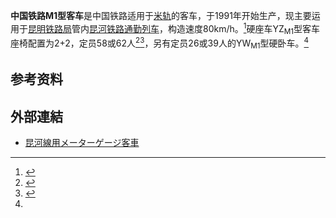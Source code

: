 {{expand|time=2012-02-10T12:09:07+00:00}}
{{鐵路車輛
|車輛名稱 = 中国铁路M1型客车
|公司色 = 
|圖像 = Kunming North Station - tracks - P1340815.JPG
|pxl = 280px
|圖像說明 = 停靠在[[昆明北站|昆明北站]]的M1型客车
|unit = 
|輛數 = 
|型號 = YZM1 YWM1 SYM1 RWM1
|列車編組 = 
|起動加速度 = 
|營運最高速度 = 
|設計最高速度 = 80
|減速度（正常） = 
|減速度（緊急） = 
|載客量 = 硬座车：58/62<br>硬卧车：26/39
|編組載客量 = 
|編組長度 = 
|全長 = 16,004
|全闊 = 2,650
|全高 = 3,658
|車體物料 = 
|車輛重量 = 硬座车：26.7 t<br>硬卧车：28.4 t<br>试验车：26.3
|編組總重量 = 
|軸距 = 
|軌距 = 
|電化方式 = 
|輸出 = 
|電動機輸出 = 
|編組輸出 = 
|齒輪比 = 
|轉向架 = 
|驅動裝置 = 
|控制裝置 = 
|制動方式 = 
|保安裝置 = 
|訊號系統 = 
|製造商 = [[唐山軌道客車|唐山軌道客車]]
|製造年份 = 
|投入服務日期 = 
|備註 = 
|全寬備註 = 
}}
'''中国铁路M1型客车'''是中国铁路适用于[[米轨|米轨]]的客车，于1991年开始生产，现主要运用于[[昆明铁路局|昆明铁路局]]管内[[昆河铁路|昆河铁路]][[通勤列车|通勤列车]]，构造速度80km/h。<ref name="geocities">{{cite web|url=http://1st.geocities.jp/hokuman_hailaer1/tentetsuki/china/pc/class_kunhe.htm|title=昆河線用メーターゲージ客車|accessdate=2012-02-23|language=ja|archive-url=https://web.archive.org/web/20140727165704/http://1st.geocities.jp/hokuman_hailaer1/tentetsuki/china/pc/class_kunhe.htm|archive-date=2014-07-27|dead-url=yes}}</ref>硬座车YZ<sub>M1</sub>型客车座椅配置为2+2，定员58或62人<ref>{{cite web|title=百年滇越铁路期待重生|url=http://daily.clzg.cn/html/2011-08/04/content_220134.htm|publisher=昆明信息港|accessdate=2012-02-11|date=2011-08-04|deadurl=yes|archiveurl=https://web.archive.org/web/20160304101748/http://daily.clzg.cn/html/2011-08/04/content_220134.htm|archivedate=2016-03-04}}</ref><ref>{{cite web|title=YZm1型米轨硬座车|url=http://www.njgs.chinacnr.com/Lists/introduce/default3.aspx?id=171|publisher=中国北车集团|accessdate=2012-02-11|date=2003年10月20日|deadurl=yes|archiveurl=https://web.archive.org/web/20141104065016/http://www.njgs.chinacnr.com/Lists/introduce/default3.aspx?id=171|archivedate=2014年11月4日}}</ref>，另有定员26或39人的YW<sub>M1</sub>型硬卧车。<ref name="geocities" />

== 参考资料 ==
{{reflist}}

== 外部連結 ==
{{commonscat|China Railways M1 passenger coaches}}
* [https://web.archive.org/web/20140727165704/http://1st.geocities.jp/hokuman_hailaer1/tentetsuki/china/pc/class_kunhe.htm 昆河線用メーターゲージ客車] {{ja}}

{{中国铁路小作品}}

{{中国铁路客车}}